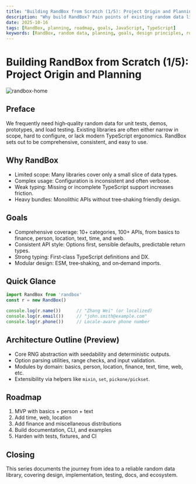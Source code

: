 ```yaml
---
title: "Building RandBox from Scratch (1/5): Project Origin and Planning"
description: "Why build RandBox? Pain points of existing random data libraries, the goals, scope, and roadmap for creating a modern, ergonomic JavaScript randomization toolkit with strong TypeScript support."
date: 2025-10-16
tags: [RandBox, planning, roadmap, goals, JavaScript, TypeScript]
keywords: [RandBox, random data, planning, goals, design principles, roadmap]
---
```


# Building RandBox from Scratch (1/5): Project Origin and Planning

![randbox-home](/img/randbox-home.png)

## Preface

We frequently need high‑quality random data for unit tests, demos, prototypes, and load testing. Existing libraries are often either narrow in scope, hard to configure, or lack modern TypeScript ergonomics. RandBox sets out to be comprehensive, consistent, and easy to use.

## Why RandBox

- Limited scope: Many libraries cover only a small slice of data types.
- Complex usage: Configuration is inconsistent and often verbose.
- Weak typing: Missing or incomplete TypeScript support increases friction.
- Heavy bundles: Monolithic APIs without tree‑shaking friendly design.

## Goals

- Comprehensive coverage: 10+ categories, 100+ APIs, from basics to finance, person, location, text, time, and web.
- Consistent API style: Options first, sensible defaults, predictable return types.
- Strong typing: First‑class TypeScript definitions and DX.
- Modular design: ESM, tree‑shaking, and on‑demand imports.

## Quick Glance

```ts
import RandBox from 'randbox'
const r = new RandBox()

console.log(r.name())      // "Zhang Wei" (or localized)
console.log(r.email())     // "john.smith@example.com"
console.log(r.phone())     // Locale-aware phone number
```

## Architecture Outline (Preview)

- Core RNG abstraction with seedability and deterministic outputs.
- Option parsing utilities, range checks, and input validation.
- Modules by domain: basics, person, location, finance, text, time, web, etc.
- Extensibility via helpers like `mixin`, `set`, `pickone/pickset`.

## Roadmap

1) MVP with basics + person + text
2) Add time, web, location
3) Add finance and miscellaneous distributions
4) Build documentation, CLI, and examples
5) Harden with tests, fixtures, and CI

## Closing

This series documents the journey from idea to a reliable random data library, covering design, implementation, testing, docs, and ecosystem.

